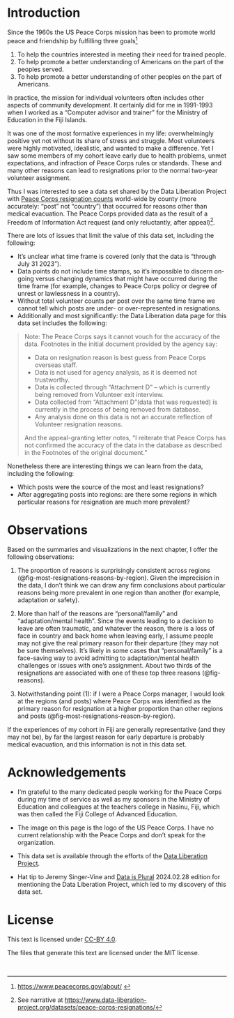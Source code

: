 # Introduction {.unnumbered}

Since the 1960s the US Peace Corps mission has been to promote world peace and friendship by fulfilling three goals^[<https://www.peacecorps.gov/about/> ]

1. To help the countries interested in meeting their need for trained people.
1. To help promote a better understanding of Americans on the part of the peoples served.
1. To help promote a better understanding of other peoples on the part of Americans.

In practice, the mission for individual volunteers often includes other aspects of community development. It certainly did for me in 1991-1993 when I worked as a "Computer advisor and trainer" for the Ministry of Education in the Fiji Islands.

It was one of the most formative experiences in my life: overwhelmingly positive yet not without its share of stress and struggle. Most volunteers were highly motivated, idealistic, and wanted to make a difference. Yet I saw some members of my cohort leave early due to health problems, unmet expectations, and infraction of Peace Corps rules or standards. These and many other reasons can lead to resignations prior to the normal two-year volunteer assignment.

Thus I was interested to see a data set shared by the Data Liberation Project with [Peace Corps resignation counts](https://www.data-liberation-project.org/datasets/peace-corps-resignations/) world-wide by county (more accurately: "post" not "country") that occurred for reasons other than medical evacuation. The Peace Corps provided data as the result of a Freedom of Information Act request (and only reluctantly, after appeal)^[See narrative at <https://www.data-liberation-project.org/datasets/peace-corps-resignations/>]. 

There are lots of issues that limit the value of this data set, including the following:

* It's unclear what time frame is covered (only that the data is "through July 31 2023").
* Data points do not include time stamps, so it's impossible to discern on-going versus changing dynamics that might have occurred during the time frame (for example, changes to Peace Corps policy or degree of unrest or lawlessness in a country).
* Without total volunteer counts per post over the same time frame we cannot tell which posts are under- or over-represented in resignations.
* Additionally and most significantly: the Data Liberation data page for this data set includes the following:

> Note: The Peace Corps says it cannot vouch for the accuracy of the data. Footnotes in the initial document provided by the agency say:
> 
> * Data on resignation reason is best guess from Peace Corps overseas staff.
> * Data is not used for agency analysis, as it is deemed not trustworthy.
> * Data is collected through “Attachment D” – which is currently being removed from Volunteer exit interview.
> * Data collected from “Attachment D”(data that was requested) is currently in the process of being removed from database.
> * Any analysis done on this data is not an accurate reflection of Volunteer resignation reasons.
> 
> And the appeal-granting letter notes, “I reiterate that Peace Corps has not confirmed the accuracy of the data in the database as described in the Footnotes of the original document.”

Nonetheless there are interesting things we can learn from the data, including the following:

* Which posts were the source of the most and least resignations?
* After aggregating posts into regions: are there some regions in which particular reasons for resignation are much more prevalent?


# Observations {.unnumbered}

Based on the summaries and visualizations in the next chapter, I offer the following observations:

1. The proportion of reasons is surprisingly consistent across regions (@fig-most-resignations-reasons-by-region). Given the imprecision in the data, I don't think we can draw any firm conclusions about particular reasons being more prevalent in one region than another (for example, adaptation or safety).

2. More than half of the reasons are "personal/family" and "adaptation/mental health". Since the events leading to a decision to leave are often traumatic, and whatever the reason, there is a loss of face in country and back home when leaving early, I assume people may not give the real primary reason for their departure (they may not be sure themselves). It's likely in some cases that "personal/family" is a face-saving way to avoid admitting to adaptation/mental health challenges or issues with one's assignment. About two thirds of the resignations are associated with one of these top three reasons (@fig-reasons).

3. Notwithstanding point (1): if I were a Peace Corps manager, I would look at the regions (and posts) where Peace Corps was identified as the primary reason for resignation at a higher proportion than other regions and posts (@fig-most-resignations-reason-by-region).

If the experiences of my cohort in Fiji are generally representative (and they may not be), by far the largest reason for early departure is probably medical evacuation, and this information is not in this data set.


# Acknowledgements {.unnumbered}

* I'm grateful to the many dedicated people working for the Peace Corps during my time of service as well as my sponsors in the Ministry of Education and colleagues at the teachers college in Nasinu, Fiji, which was then called the Fiji College of Advanced Education.

* The image on this page is the logo of the US Peace Corps. I have no current relationship with the Peace Corps and don't speak for the organization.

* This data set is available through the efforts of the [Data Liberation Project](https://www.data-liberation-project.org).

* Hat tip to Jeremy Singer-Vine and [Data is Plural](https://www.data-is-plural.com/archive/2024-02-28-edition/) 2024.02.28 edition for mentioning the Data Liberation Project, which led to my discovery of this data set.


# License {.unnumbered}

This text is licensed under [CC-BY 4.0](http://creativecommons.org/licenses/by/4.0/).

The files that generate this text are licensed under the MIT license.

<br>

